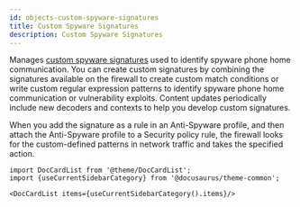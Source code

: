 ```yaml
---
id: objects-custom-spyware-signatures
title: Custom Spyware Signatures
description: Custom Spyware Signatures
---
```




Manages <a href="https://docs.paloaltonetworks.com/pan-os/10-0/pan-os-web-interface-help/objects/objects-custom-objects-spywarevulnerability.html">custom spyware signatures</a> used to identify spyware phone home communication. You can create custom
signatures by combining the signatures available on the firewall to create custom match conditions or
write custom regular expression patterns to identify spyware phone home communication or vulnerability exploits.
Content updates periodically include new decoders and contexts to help you develop custom signatures.

When you add the signature as a rule in an Anti-Spyware profile, and then attach the Anti-Spyware profile to a
Security policy rule, the firewall looks for the custom-defined patterns in network traffic and takes the specified action.




```mdx-code-block
import DocCardList from '@theme/DocCardList';
import {useCurrentSidebarCategory} from '@docusaurus/theme-common';

<DocCardList items={useCurrentSidebarCategory().items}/>
```
      